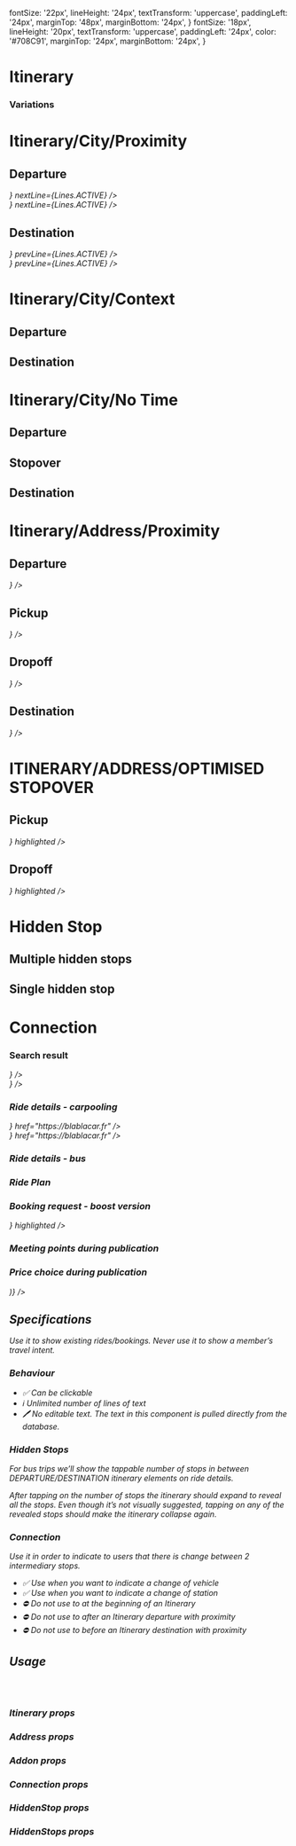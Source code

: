 

<Meta title="Widgets/NewItinerary" />

  fontSize: '22px',
  lineHeight: '24px',
  textTransform: 'uppercase',
  paddingLeft: '24px',
  marginTop: '48px',
  marginBottom: '24px',
}
  fontSize: '18px',
  lineHeight: '20px',
  textTransform: 'uppercase',
  paddingLeft: '24px',
  color: '#708C91',
  marginTop: '24px',
  marginBottom: '24px',
}

# **Itinerary**

### Variations

<Canvas>
  <Story name="default">
    <React.Fragment>
      <h1 style={h1Styles}>Itinerary/City/Proximity</h1>
      <div style={{ display: 'flex' }}>
        <div style={{ width: '25%' }}>
          <h2 style={h2Styles}>Departure</h2>
          <Itinerary>
            <Address
              label="Aix-en-Provence"
              time="12:00"
              proximity={<Proximity value={Distances.CLOSE} />}
              nextLine={Lines.ACTIVE}
            />
          </Itinerary>
          <Itinerary>
            <Address
              label="Aix-en-Provence"
              time="12:00"
              proximity={<Proximity value={Distances.FAR} />}
              nextLine={Lines.ACTIVE}
            />
          </Itinerary>
        </div>
        <div style={{ width: '25%' }}>
          <h2 style={h2Styles}>Destination</h2>
          <Itinerary>
            <Address
              label="Aix-en-Provence"
              time="12:00"
              proximity={<Proximity value={Distances.MIDDLE} />}
              prevLine={Lines.ACTIVE}
            />
          </Itinerary>
          <Itinerary>
            <Address
              label="Aix-en-Provence"
              time="12:00"
              proximity={<Proximity value={Distances.FAR} />}
              prevLine={Lines.ACTIVE}
            />
          </Itinerary>
        </div>
      </div>
      <h1 style={h1Styles}>Itinerary/City/Context</h1>
      <div style={{ display: 'flex' }}>
        <div style={{ width: '25%' }}>
          <h2 style={h2Styles}>Departure</h2>
          <Itinerary>
            <Addon
              label="Avignon"
              prevLine={Lines.NONE}
              nextLine={Lines.INACTIVE}
            />
          </Itinerary>
        </div>
        <div style={{ width: '25%' }}>
          <h2 style={h2Styles}>Destination</h2>
          <Itinerary>
            <Addon
              label="Avignon"
              prevLine={Lines.INACTIVE}
              nextLine={Lines.NONE}
            />
          </Itinerary>
        </div>
      </div>
      <h1 style={h1Styles}>Itinerary/City/No Time</h1>
      <div style={{ display: 'flex' }}>
        <div style={{ width: '25%' }}>
          <h2 style={h2Styles}>Departure</h2>
          <Itinerary small>
            <Address
              label="Avignon"
              prevLine={Lines.NONE}
              nextLine={Lines.ACTIVE}
            />
          </Itinerary>
        </div>
        <div style={{ width: '25%' }}>
          <h2 style={h2Styles}>Stopover</h2>
          <Itinerary small>
            <Address
              label="Avignon"
              prevLine={Lines.ACTIVE}
              nextLine={Lines.ACTIVE}
            />
          </Itinerary>
        </div>
        <div style={{ width: '25%' }}>
          <h2 style={h2Styles}>Destination</h2>
          <Itinerary small>
            <Address
              label="Avignon"
              prevLine={Lines.ACTIVE}
              nextLine={Lines.NONE}
            />
          </Itinerary>
        </div>
      </div>
      <h1 style={h1Styles}>Itinerary/Address/Proximity</h1>
      <div style={{ display: 'flex' }}>
        <div style={{ width: '25%' }}>
          <h2 style={h2Styles}>Departure</h2>
          <Itinerary>
            <Address
              label="Avenue de Saint-Chamand"
              subLabel="Avignon"
              time="12:00"
              prevLine={Lines.NONE}
              nextLine={Lines.ACTIVE}
              proximity={<Proximity value={Distances.CLOSE} title="1.4 km from your departure" display={ProximityDisplay.LABEL} />}
            />
          </Itinerary>
        </div>
        <div style={{ width: '25%' }}>
          <h2 style={h2Styles}>Pickup</h2>
          <Itinerary>
            <Address
              label="Avenue de Saint-Chamand"
              subLabel="Avignon"
              time="12:00"
              prevLine={Lines.INACTIVE}
              nextLine={Lines.ACTIVE}
              proximity={<Proximity value={Distances.CLOSE} title="1.4 km from your departure" display={ProximityDisplay.LABEL} />}
            />
          </Itinerary>
        </div>
        <div style={{ width: '25%' }}>
          <h2 style={h2Styles}>Dropoff</h2>
          <Itinerary>
            <Address
              label="Avenue de Saint-Chamand"
              subLabel="Avignon"
              time="12:00"
              prevLine={Lines.ACTIVE}
              nextLine={Lines.INACTIVE}
              proximity={<Proximity value={Distances.CLOSE} title="1.4 km from your departure" display={ProximityDisplay.LABEL} />}
            />
          </Itinerary>
        </div>
        <div style={{ width: '25%' }}>
          <h2 style={h2Styles}>Destination</h2>
          <Itinerary>
            <Address
              label="Avenue de Saint-Chamand"
              subLabel="Avignon"
              time="12:00"
              prevLine={Lines.ACTIVE}
              nextLine={Lines.NONE}
              proximity={<Proximity value={Distances.CLOSE} title="1.4 km from your departure" display={ProximityDisplay.LABEL} />}
            />
          </Itinerary>
        </div>
      </div>
      <h1 style={h1Styles}>ITINERARY/ADDRESS/OPTIMISED STOPOVER</h1>
      <div style={{ display: 'flex' }}>
        <div style={{ width: '25%' }}>
          <h2 style={h2Styles}>Pickup</h2>
          <Itinerary>
            <Address
              label="Évreux"
              subLabel="67 Avenue du Président Wilson"
              time="07:15"
              prevLine={Lines.INACTIVE}
              nextLine={Lines.ACTIVE}
              bullet={<BoostIcon />}
              highlighted
            />
          </Itinerary>
        </div>
        <div style={{ width: '25%' }}>
          <h2 style={h2Styles}>Dropoff</h2>
          <Itinerary>
            <Address
              label="Évreux"
              subLabel="67 Avenue du Président Wilson"
              time="07:15"
              prevLine={Lines.ACTIVE}
              nextLine={Lines.INACTIVE}
              bullet={<BoostIcon />}
              highlighted
            />
          </Itinerary>
        </div>
      </div>
      <h1 style={h1Styles}>Hidden Stop</h1>
      <div style={{ display: 'flex' }}>
        <div style={{ width: '25%' }}>
          <h2 style={h2Styles}>Multiple hidden stops</h2>
          <Itinerary>
            <HiddenStops label="3 stops">
              <HiddenStop label="Auxerre" />
              <HiddenStop label="Beaune" />
              <HiddenStop label="Mâcon" />
            </HiddenStops>
          </Itinerary>
        </div>
        <div style={{ width: '25%' }}>
          <h2 style={h2Styles}>Single hidden stop</h2>
          <Itinerary>
            <HiddenStops label="1 stop">
              <HiddenStop label="Avignon" />
            </HiddenStops>
          </Itinerary>
        </div>
      </div>
      <h1 style={h1Styles}>Connection</h1>
      <div>
        <div>
          <Itinerary>
            <Connection label="Change of vehicle" />
          </Itinerary>
        </div>
        <div style={{ marginTop: '16px' }}>
          <Itinerary>
            <Connection label="Change of station" />
          </Itinerary>
        </div>
      </div>
    </React.Fragment>
  </Story>
</Canvas>

### Search result

<Canvas>
  <Story name="Search">
    <Itinerary>
      <Address
        label="Villepinte"
        time="12:50"
        proximity={<Proximity value={Distances.FAR} title="You'll have to take transports" />}
      />
      <Address
        label="Lyon"
        time="18:00"
        proximity={<Proximity value={Distances.CLOSE} title="You'll get there by foot" />}
      />
    </Itinerary>
  </Story>
</Canvas>

### Ride details - carpooling

<Canvas>
  <Story name="Ride details - Carpool">
    <Itinerary>
      <Address
        label="Villepinte"
        time="12:50"
        proximity={<Proximity value={Distances.FAR} title="3.7 km from your departure" display={ProximityDisplay.LABEL} />}
        href="https://blablacar.fr"
      />
      <Address
        label="Lyon"
        time="18:00"
        proximity={<Proximity value={Distances.CLOSE} title="400m from your arrival" display={ProximityDisplay.LABEL} />}
        href="https://blablacar.fr"
      />
      <Addon label="Marseille" />
    </Itinerary>
  </Story>
</Canvas>

### Ride details - bus

<Canvas>
  <Story name="Ride details - Bus">
    <Itinerary aria-label="Your ride from Paris to Marseille">
      <Addon label="Lille" aria-label="Bus comes from" />
      <Address
        aria-label="Pickup:"
        time="09:00"
        label="Paris"
        subLabel="Gare de lyon"
      />
      <HiddenStops label="2 stopovers">
        <HiddenStop label="Auxerre" aria-label="Bus stops in Auxerre" />
        <HiddenStop label="Dijon" aria-label="Bus stops in Dijon" />
      </HiddenStops>
      <Address time="12:00" label="Lyon" subLabel="Gare Perrache" aria-label="Drop off:" />
      <Connection label="Change of vehicle" />
      <Address time="12:30" label="Lyon" subLabel="Gare Perrache" aria-label="Get in:" />
      <HiddenStops label="1 stopover">
        <HiddenStop label="Grenoble" />
      </HiddenStops>
      <Address time="16:00" label="Marseille" aria-label="Arrival:" />
      <Addon label="Montpellier" aria-label="Bus continues to" />
    </Itinerary>
  </Story>
</Canvas>

### Ride Plan

<Canvas>
  <Story name="Carpooling Ride Plan">
    <Itinerary>
      <Address
        label="Paris"
        subLabel="6 rue Ménars"
        time="00:00"
        href="https://blablacar.fr"
      />
      <Address
        label="Caen"
        subLabel="Esplanade Jean-Marie Louvel"
        time="03:00"
        href="https://blablacar.fr"
      />
    </Itinerary>
  </Story>
</Canvas>

### Booking request - boost version

<Canvas>
  <Story name="Booking request boost">
    <Itinerary>
      <Addon label="Caen" />
      <Address
        label="Evreux"
        subLabel="67 avenue du président Wilson"
        time="12:00"
        href="https://blablacar.fr"
        bullet={<BoostIcon />}
        highlighted
      />
      <Address
        label="Paris"
        subLabel="6 rue ménars"
        time="17:00"
        href="https://blablacar.fr"
      />
    </Itinerary>
  </Story>
</Canvas>

### Meeting points during publication

<Canvas>
  <Story name="Meeting points">
    <Itinerary small>
      <Addon label="Carnac" />
      <Address
        label="Parking rue de Lorient"
        subLabel="Rennes"
        href="https://blablacar.fr"
        prevLine={Lines.INACTIVE}
        nextLine={Lines.INACTIVE}
      />
      <Address
        label="Aire de covoiturage de Saint-Saturnin"
        subLabel="Saint-Saturnin"
        href="https://blablacar.fr"
        prevLine={Lines.INACTIVE}
        nextLine={Lines.INACTIVE}
      />
      <Addon label="Paris" />
    </Itinerary>
  </Story>
</Canvas>

### Price choice during publication

<Canvas>
  <Story name="Price choice during publication">
    <Stepper
      display={StepperDisplay.SMALL}
      leftAddon={(
        <Itinerary small>
          <Address label="Paris" />
          <Address label="Nantes" />
        </Itinerary>
      )}
    />
  </Story>
</Canvas>

## Specifications

Use it to show existing rides/bookings.
Never use it to show a member’s travel intent.

### Behaviour

- ✅ Can be clickable
- ℹ️ Unlimited number of lines of text
- 🖊 No editable text. The text in this component is pulled directly from the database.

### Hidden Stops

For bus trips we’ll show the tappable number of stops in between DEPARTURE/DESTINATION itinerary elements on ride details.

After tapping on the number of stops the itinerary should expand to reveal all the stops.
Even though it’s not visually suggested, tapping on any of the revealed stops should make the itinerary collapse again.

### Connection

Use it in order to indicate to users that there is change between 2 intermediary stops.

- ✅ Use when you want to indicate a change of vehicle
- ✅ Use when you want to indicate a change of station
- ⛔️ Do not use to at the beginning of an Itinerary
- ⛔️ Do not use to after an Itinerary departure with proximity
- ⛔️ Do not use to before an Itinerary destination with proximity

## Usage

```jsx
import { Itinerary } from '@blablacar/ui-library/build/newItinerary'
;<Itinerary />
```

### Itinerary props
<ArgsTable of={Itinerary} />

### Address props
<ArgsTable of={Address} />

### Addon props
<ArgsTable of={Addon} />

### Connection props
<ArgsTable of={Connection} />

### HiddenStop props
<ArgsTable of={HiddenStop} />

### HiddenStops props
<ArgsTable of={HiddenStops} />
